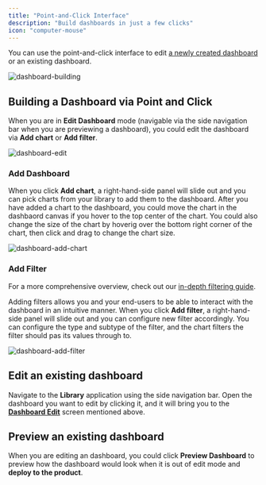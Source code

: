 ```yaml
---
title: "Point-and-Click Interface"
description: "Build dashboards in just a few clicks"
icon: "computer-mouse"
---
```


You can use the point-and-click interface to edit [a newly created dashboard](/embedded-bi/dashboards/create-dashboard) or an existing dashboard.

![dashboard-building](/images/dashboards/dashboard-building.png)

## Building a Dashboard via Point and Click

When you are in **Edit Dashboard** mode (navigable via the side navigation bar when you are previewing a dashboard),
you could edit the dashboard via **Add chart** or **Add filter**.

![dashboard-edit](/images/dashboards/dashboard-edit.png)

### Add Dashboard

When you click **Add chart**, a right-hand-side panel will slide out and you can pick charts from your library to add them to the dashboard.
After you have added a chart to the dashboard, you could move the chart in the dashbaord canvas if you hover to the top center of the chart.
You could also change the size of the chart by hoverig over the bottom right corner of the chart, then click and drag to change the chart size.

![dashboard-add-chart](/images/dashboards/dashboard-add-chart.png)

### Add Filter

For a more comprehensive overview, check out our [in-depth filtering guide](/embedded-bi/filters/filters-in-depth).

Adding filters allows you and your end-users to be able to interact with the dashboard in an intuitive manner. When you click **Add filter**,
a right-hand-side panel will slide out and you can configure new filter accordingly. You can configure the type and subtype of the filter,
and the chart filters the filter should pas its values through to.

![dashboard-add-filter](/images/filters/filters-guide-5.png)

## Edit an existing dashboard

Navigate to the **Library** application using the side navigation bar. Open the dashboard you want to edit by clicking it, and it will bring you to the
[**Dashboard Edit**](/embedded-bi/dashboards/point-and-click-interface#building-a-dashboard-via-point-and-click) screen mentioned above.

## Preview an existing dashboard

When you are editing an dashboard, you could click **Preview Dashboard** to preview how the dashboard would look when it is out of edit mode
and **deploy to the product**.
